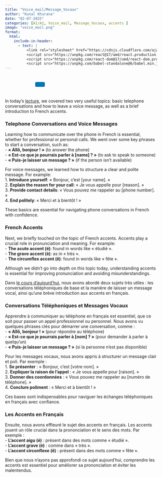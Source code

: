 ```yaml
---
title: "Voice_mail/Message_Vocaux"
author: "Kunal Khurana"
date: "02-07-2025"
categories: [A1/A2, Voice_mail, Message_Vocaux, accents ]
image: "voice_mail.png"
format:
  html:
    include-in-header:
      - text: |
          <link rel="stylesheet" href="https://cdnjs.cloudflare.com/ajax/libs/font-awesome/6.0.0/css/all.min.css">
          <script src="https://unpkg.com/react@17/umd/react.production.min.js"></script>
          <script src="https://unpkg.com/react-dom@17/umd/react-dom.production.min.js"></script>
          <script src="https://unpkg.com/babel-standalone@6/babel.min.js"></script>
---
```


::: {style="text-align: left; padding: 10px;"}
<a href="mailto:frenchwithkunal@gmail.com" target="_blank" style="margin: 0 10px; color: #000;"><i class="fas fa-envelope fa-lg"></i></a> <a href="https://www.instagram.com/frenchwithkunal" target="_blank" style="margin: 0 10px; color: #E1306C;"><i class="fab fa-instagram fa-lg"></i></a> <a href="https://frenchwithkunal.ca" target="_blank" style="margin: 0 10px; color: #0077b5;"><i class="fas fa-globe fa-lg"></i></a> <a href="https://whatsapp.com/channel/0029Vb57n2e7dmegpjYpyi3V" target="_blank" style="margin: 0 10px; color: #25D366;"><i class="fab fa-whatsapp fa-lg"></i></a> <button onclick="copyLink()" style="background-color: #0077b5; color: white; padding: 8px 16px; border: none; border-radius: 4px; cursor: pointer; margin-left: 10px;"> <i class="fas fa-copy"></i> </button> [Link copied!]{#copy-message style="margin-left: 10px; color: green; display: none;"}
:::

::: {#react-root}
:::

```{=html}
<script type="text/babel">
 const ProfilePage = () => {
  const { useState, useEffect } = React;
  const [redirectCounter, setRedirectCounter] = useState(4);
  const [isRedirecting, setIsRedirecting] = useState(false);

  const isFrench = document.documentElement.lang === "fr";

  const translations = {
    noAccess: isFrench 
      ? "Vous n'avez pas accès à cette page."
      : "You don't have access to this page.",
    subscribe: isFrench
      ? "Veuillez vous abonner pour obtenir l'accès."
      : "Please subscribe to gain access.",
    redirecting: isFrench
      ? `Redirection vers la page d'abonnement dans ${redirectCounter} secondes...`
      : `Redirecting to subscription page in ${redirectCounter} seconds...`
  };

  const refreshToken = async () => {
    const storedRefreshToken = localStorage.getItem("refreshToken");

    if (!storedRefreshToken) {
      window.location.href = "/login.html";
      return null;
    }

    try {
      const response = await fetch("https://frenchwithkunal-cdf6ea3f88ce.herokuapp.com/api/v1/auth/refresh-token", {
        method: "POST",
        headers: {
          "Content-Type": "application/json",
        },
        body: JSON.stringify({ refreshToken: storedRefreshToken }),
      });

      if (!response.ok) {
        localStorage.removeItem("accessToken");
        localStorage.removeItem("refreshToken");
        window.location.href = "/login.html";
        return null;
      }

      const data = await response.json();
      localStorage.setItem("accessToken", data.accessToken);
      return data.accessToken;
    } catch (error) {
      localStorage.removeItem("accessToken");
      localStorage.removeItem("refreshToken");
      window.location.href = "/login.html";
      return null;
    }
  };

  const fetchWithAuth = async (url, options = {}) => {
    let accessToken = localStorage.getItem("accessToken");

    options.headers = {
      ...options.headers,
      Authorization: `Bearer ${accessToken}`,
      "Content-Type": "application/json",
    };

    let response = await fetch(url, options);

    if (response.status === 401) {
      console.log("Access token expired, attempting to refresh...");

      // Refresh token
      accessToken = await refreshToken();

      if (!accessToken) return null;

      options.headers.Authorization = `Bearer ${accessToken}`;
      response = await fetch(url, options);
    }

    return response.json();
  };

  const showNoAccessMessage = () => {
    setIsRedirecting(true);
    
    const noAccessMessage = `
      <div style="text-align: center; padding: 20px;">
        <h2>${translations.noAccess}</h2>
        <p>${translations.subscribe}</p>
        <p>${translations.redirecting}</p>
      </div>
    `;
    document.body.innerHTML = noAccessMessage;
    
    // Start countdown and redirect
    const redirectInterval = setInterval(() => {
      setRedirectCounter((prev) => {
        const newCounter = prev - 1;
        if (newCounter <= 0) {
          clearInterval(redirectInterval);
          window.location.href = "https://frenchwithkunal.ca/payment.html";
        }
        
        // Update the countdown text
        const countdownElement = document.querySelector('p:last-child');
        if (countdownElement) {
          countdownElement.textContent = isFrench
            ? `Redirection vers la page d'abonnement dans ${newCounter} secondes...`
            : `Redirecting to subscription page in ${newCounter} seconds...`;
        }
        
        return newCounter;
      });
    }, 1000);
  };

  useEffect(() => {
    const storedToken = localStorage.getItem('accessToken');

    if(!storedToken) {
      showNoAccessMessage();
    } else {
      const fetchData = async() => {
        const data = await fetchWithAuth("https://frenchwithkunal-cdf6ea3f88ce.herokuapp.com/api/v1/auth/me", {
          method: "POST",
        });

        if (data && data.data && data.data.hasAccess) {
          console.log(data);
        } else {
          showNoAccessMessage();
        }
      };
      fetchData();
    }
  }, []);

  return (
    <div></div>
  );
};

ReactDOM.render(
  <ProfilePage />,
  document.getElementById('react-root')
);
 </script>
```

::: {.content-visible when-profile="english"}
In today’s [lecture](https://drive.google.com/file/d/16o6vg4fWQ34HUQzGA1GAGLKCMo1U3x1A/view?usp=drive_link), we covered two very useful topics: basic telephone conversations and how to leave a voice message, as well as a brief introduction to French accents.

### Telephone Conversations and Voice Messages

Learning how to communicate over the phone in French is essential, whether for professional or personal calls. We went over some key phrases to start a conversation, such as:\
- **« Allô, bonjour ! »** (to answer the phone)\
- **« Est-ce que je pourrais parler à \[name\] ? »** (to ask to speak to someone)\
- **« Puis-je laisser un message ? »** (if the person isn’t available)

For voice messages, we learned how to structure a clear and polite message. For example:\
1. **Introduce yourself**: « Bonjour, c’est \[your name\]. »\
2. **Explain the reason for your call**: « Je vous appelle pour \[reason\]. »\
3. **Provide contact details**: « Vous pouvez me rappeler au \[phone number\]. »\
4. **End politely**: « Merci et à bientôt ! »

These basics are essential for navigating phone conversations in French with confidence.

### French Accents

Next, we briefly touched on the topic of French accents. Accents play a crucial role in pronunciation and meaning. For example:\
- **The acute accent (é)**: found in words like « étudié ».\
- **The grave accent (è)**: as in « très ».\
- **The circumflex accent (ê)**: found in words like « fête ».

Although we didn’t go into depth on this topic today, understanding accents is essential for improving pronunciation and avoiding misunderstandings.
:::

::: {.content-visible when-profile="french"}
Dans [le cours d’aujourd’hui](https://drive.google.com/file/d/16o6vg4fWQ34HUQzGA1GAGLKCMo1U3x1A/view?usp=drive_link), nous avons abordé deux sujets très utiles : les conversations téléphoniques de base et la manière de laisser un message vocal, ainsi qu’une brève introduction aux accents en français.

### Conversations Téléphoniques et Messages Vocaux

Apprendre à communiquer au téléphone en français est essentiel, que ce soit pour passer un appel professionnel ou personnel. Nous avons vu quelques phrases clés pour démarrer une conversation, comme :\
- **« Allô, bonjour ! »** (pour répondre au téléphone)\
- **« Est-ce que je pourrais parler à \[nom\] ? »** (pour demander à parler à quelqu’un)\
- **« Puis-je laisser un message ? »** (si la personne n’est pas disponible)

Pour les messages vocaux, nous avons appris à structurer un message clair et poli. Par exemple :\
1. **Se présenter** : « Bonjour, c’est \[votre nom\]. »\
2. **Expliquer la raison de l’appel** : « Je vous appelle pour \[raison\]. »\
3. **Donner des coordonnées** : « Vous pouvez me rappeler au \[numéro de téléphone\]. »\
4. **Conclure poliment** : « Merci et à bientôt ! »

Ces bases sont indispensables pour naviguer les échanges téléphoniques en français avec confiance.

### Les Accents en Français

Ensuite, nous avons effleuré le sujet des accents en français. Les accents jouent un rôle crucial dans la prononciation et le sens des mots. Par exemple :\
- **L’accent aigu (é)** : présent dans des mots comme « étudié ».\
- **L’accent grave (è)** : comme dans « très ».\
- **L’accent circonflexe (ê)** : présent dans des mots comme « fête ».

Bien que nous n’ayons pas approfondi ce sujet aujourd’hui, comprendre les accents est essentiel pour améliorer sa prononciation et éviter les malentendus.
:::